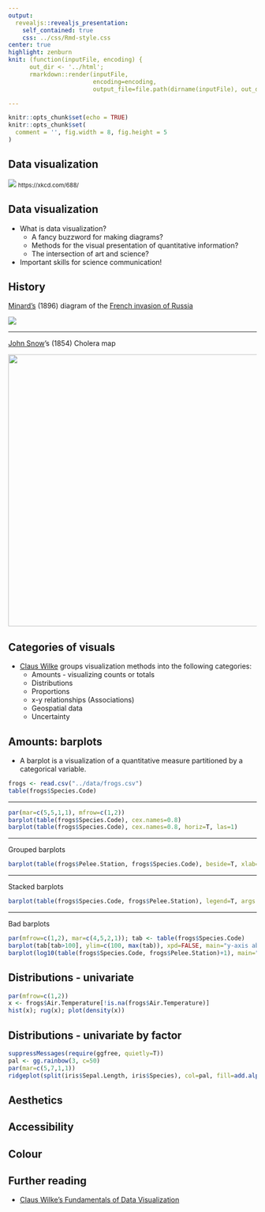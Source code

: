 ```yaml
---
output: 
  revealjs::revealjs_presentation:
    self_contained: true
    css: ../css/Rmd-style.css
center: true
highlight: zenburn
knit: (function(inputFile, encoding) { 
      out_dir <- '../html';
      rmarkdown::render(inputFile,
                        encoding=encoding, 
                        output_file=file.path(dirname(inputFile), out_dir, 'mhi4980e-L05-visuals.html')) })

---
```



<style>
@import url('https://fonts.googleapis.com/css2?family=Cabin&display=swap');
</style>

```r
knitr::opts_chunk$set(echo = TRUE)
knitr::opts_chunk$set(
  comment = '', fig.width = 8, fig.height = 5
)
```

## Data visualization

![](https://imgs.xkcd.com/comics/self_description.png)
<small>https://xkcd.com/688/</small>


## Data visualization

* What is data visualization?
  * A fancy buzzword for making diagrams?
  * Methods for the visual presentation of quantitative information?
  * The intersection of art and science?
* Important skills for science communication!


## History

[Minard's](https://en.wikipedia.org/wiki/Charles_Joseph_Minard) (1896) diagram of the [French invasion of Russia](https://en.wikipedia.org/wiki/French_invasion_of_Russia)

![](https://upload.wikimedia.org/wikipedia/commons/2/29/Minard.png)


---

[John Snow](https://en.wikipedia.org/wiki/John_Snow)'s (1854) Cholera map

<img src="https://upload.wikimedia.org/wikipedia/commons/thumb/2/27/Snow-cholera-map-1.jpg/1092px-Snow-cholera-map-1.jpg" height="550px"/>


## Categories of visuals

* [Claus Wilke](https://en.wikipedia.org/wiki/Claus_O._Wilke) groups visualization methods into the following categories:
  * Amounts - visualizing counts or totals
  * Distributions
  * Proportions
  * x-y relationships (Associations)
  * Geospatial data
  * Uncertainty


## Amounts: barplots

* A barplot is a visualization of a quantitative measure partitioned by a categorical variable.
```r
frogs <- read.csv("../data/frogs.csv")
table(frogs$Species.Code)
```

---

```r
par(mar=c(5,5,1,1), mfrow=c(1,2))
barplot(table(frogs$Species.Code), cex.names=0.8)
barplot(table(frogs$Species.Code), cex.names=0.8, horiz=T, las=1)
```

---

Grouped barplots
```r
barplot(table(frogs$Pelee.Station, frogs$Species.Code), beside=T, xlab='Species code')
```

---

Stacked barplots
```r
barplot(table(frogs$Species.Code, frogs$Pelee.Station), legend=T, args.legend=list(x=17, y=110, bty='n', horiz=T), xlab='Monitoring station', ylab='Recorded calls/day')
```

---

Bad barplots
```r
par(mfrow=c(1,2), mar=c(4,5,2,1)); tab <- table(frogs$Species.Code)
barplot(tab[tab>100], ylim=c(100, max(tab)), xpd=FALSE, main="y-axis above 0")
barplot(log10(table(frogs$Species.Code, frogs$Pelee.Station)+1), main="Log-transformed stacked barplot")
```

## Distributions - univariate

```r
par(mfrow=c(1,2))
x <- frogs$Air.Temperature[!is.na(frogs$Air.Temperature)]
hist(x); rug(x); plot(density(x))
```

## Distributions - univariate by factor

```r
suppressMessages(require(ggfree, quietly=T))
pal <- gg.rainbow(3, c=50)
par(mar=c(5,7,1,1))
ridgeplot(split(iris$Sepal.Length, iris$Species), col=pal, fill=add.alpha(pal, 0.3), bty='n', xlab='Sepal length')
```

## Aesthetics



## Accessibility



## Colour




## Further reading

* [Claus Wilke's Fundamentals of Data Visualization](https://clauswilke.com/dataviz/)
